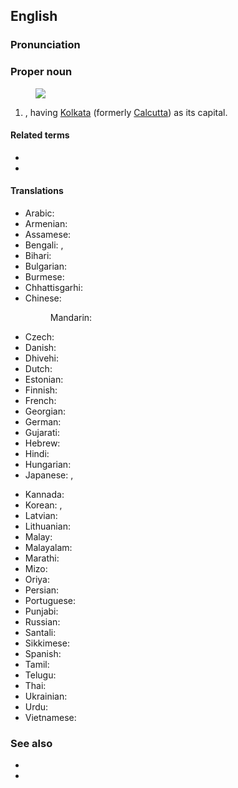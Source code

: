 ==English==
{{wikipedia}}

===Pronunciation===
{{IPA|en|/wɛst bɛŋˈɡɔːl/}}

===Proper noun===
{{en-proper noun|head=[[west|West]] [[Bengal]]}}
[[Image:West Bengal in India (disputed hatched).svg|thumb|]]

# {{place|en|state|in eastern|c/India}}, having [[Kolkata]] (formerly [[Calcutta]]) as its capital.

====Related terms====
* {{l|en|Bengal}}
* {{l|en|Bengali}}

====Translations====
{{trans-top|state}}
* Arabic: {{t|ar|بَنْغَال اَلْغَرْبِيَّة|f}}
* Armenian: {{t|hy|Արևմտյան Բենգալ}}
* Assamese: {{t|as|পশ্চিমবঙ্গ}}
* Bengali: {{t|bn|পশ্চিম বঙ্গ}}, {{t+|bn|পশ্চিমবঙ্গ}}
* Bihari: {{t|bh|पश्चिम बंगाल|tr=paścim baṅgāl}}
* Bulgarian: {{t|bg|За́падна Бенга́лия|f}}
* Burmese: {{t-needed|my}}
* Chhattisgarhi: {{t-needed|hne}}
* Chinese:
*: Mandarin: {{t+|cmn|西孟加拉邦|tr=Xī-Mèngjiālā-bāng}}
* Czech: {{t|cs|Západní Bengálsko|n}}
* Danish: {{t|da|Vestbengalen}}
* Dhivehi: {{t|dv|ވެސްޓު ބެންގާލް}}
* Dutch: {{t+|nl|West-Bengalen|n}}
* Estonian: {{t|et|Lääne-Bengal}}
* Finnish: {{t|fi|Länsi-Bengali}}
* French: {{t|fr|Bengale-Occidental|m}}
* Georgian: {{t|ka|დასავლეთი ბენგალი}}
* German: {{t+|de|Westbengalen|n}}
* Gujarati: {{t|gu|પશ્ચિમ બંગાળ}}
* Hebrew: {{t|he|מערב בנגל}}
* Hindi: {{t+|hi|पश्चिम बंगाल}}
* Hungarian: {{t+|hu|Nyugat-Bengál}}
* Japanese: {{t|ja|西ベンガル州|tr=Nishi-Bengaru-shū}}, {{t|ja|西ベンガル|tr=Nishi-Bengaru}}
{{trans-mid}}
* Kannada: {{t+|kn|ಪಶ್ಚಿಮ ಬಂಗಾಳ}}
* Korean: {{t|ko|^웨스트벵갈 주}}, {{t|ko|^웨스트벵갈}}
* Latvian: {{t|lv|Rietumbengāle}}
* Lithuanian: {{t|lt|Vakarų Bengalija}}
* Malay: {{t|ms|Benggala Barat}}
* Malayalam: {{t|ml|പശ്ചിമ ബംഗാൾ}}
* Marathi: {{t|mr|पश्चिम बंगाल}}
* Mizo: {{t-needed|lus}}
* Oriya: {{t|or|ପଶ୍ଚିମ ବଙ୍ଗ}}
* Persian: {{t|fa|بنگال غربی|tr=bangâl ğarbi}}
* Portuguese: {{t|pt|Bengala Ocidental|f}}
* Punjabi: {{t|pa|ਪੱਛਮੀ ਬੰਗਾਲ}}
* Russian: {{t+|ru|За́падная Бенга́лия|f}}
* Santali: {{t-needed|sat}}
* Sikkimese: {{t-needed|sip}}
* Spanish: {{t|es|Bengala Occidental|f}}
* Tamil: {{t|ta|மேற்கு வங்காளம்}}
* Telugu: {{t+|te|పశ్చిమ బెంగాల్}}
* Thai: {{t|th|รัฐเบงกอลตะวันตก|tr=rát beeng-gɔɔn dtà-wan-dtòk}}
* Ukrainian: {{t|uk|За́хідний Бенга́л|m}}
* Urdu: {{t|ur|مغربی بنگال|tr=maġribī bangāl}}
* Vietnamese: {{t|vi|Tây Bengal}}
{{trans-bottom}}

===See also===
* {{list:states of India/en}}
* {{l|en|East Bengal}}
